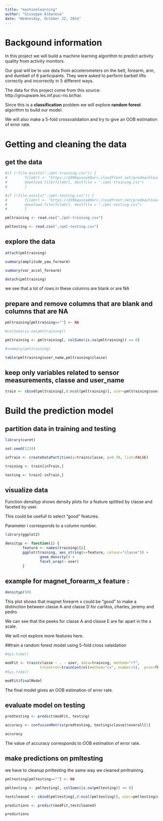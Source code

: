 ```yaml
---
title: "machinelearning"
author: "Giuseppe Albanese"
date: "Wednesday, October 22, 2014"
---
```


# Backgound information

In this project we will build a machine learning algorithm to predict activity quality from activity monitors.  

Our goal will be to use data from accelerometers on the belt, forearm, arm, and dumbell of 6 participants. They were asked to perform barbell lifts correctly and incorrectly in 5 different ways.  

The data for this project come from this source: http://groupware.les.inf.puc-rio.br/har.  

Since this is a **classification** problem we will explore **random forest** algorithm to build our model.  

We will also make a 5-fold crossvalidation and try to give an OOB estimation of error rate.  

# Getting and cleaning the data  


## get the data 

```r

#if (!file.exists("./pml-training.csv")) {
#        fileUrl <- "https://d396qusza40orc.cloudfront.net/predmachlearn/pml-training.csv"
#        download.file(fileUrl, destfile = "./pml-training.csv")
#        }

#if (!file.exists("./pml-testing.csv")) {
#        fileUrl <- "https://d396qusza40orc.cloudfront.net/predmachlearn/pml-testing.csv"
#        download.file(fileUrl, destfile = "./pml-testing.csv")
#        }

pmltraining <- read.csv("./pml-training.csv")

pmltesting <- read.csv("./pml-testing.csv")
```

## explore the data

```r

attach(pmltraining)

summary(amplitude_yaw_forearm)

summary(var_accel_forearm)

detach(pmltraining)

```
we see that a lot of rows in these columns are blank or are NA  

## prepare and remove  columns that are blank and columns that are NA  

```r

pmltraining[pmltraining==""] <- NA

#colSums(is.na(pmltraining))

pmltraining <- pmltraining[, colSums(is.na(pmltraining)) == 0]

#summary(pmltraining)

table(pmltraining$user_name,pmltraining$classe)

```

## keep only variables related to sensor measurements, classe and user_name  

```r

train <- cbind(pmltraining[,8:ncol(pmltraining)], user=pmltraining$user_name)

```
# Build the prediction model  

## partition data in training and testing

```r

library(caret)

set.seed(1234)

inTrain <- createDataPartition(y=train$classe, p=0.70, list=FALSE)

training <- train[inTrain,] 

testing <- train[-inTrain,] 

```

## visualize data

Function densityp shows density plots for a feature splitted by classe and faceted by user.  

This could be usefull to select "good" features.

Parameter  i corresponds to a column number.

```r

library(ggplot2)

densityp <- function(i) {
        feature <- names(training)[i]
        ggplot(training, aes_string(x=feature, colour="classe")) +
                geom_density() + 
                facet_wrap(~ user)
        }

```

## example for magnet_forearm_x feature :  

```r

densityp(50)

```

This plot shows that magnet forearm x could be "good" to make a distinction between classe A and classe D for carlitos, charles, jeremy and pedro.  

We can see that the peeks for classe A and classe E are far apart in the x scale.  

We will not explore more features here. 

##train a random forest model using 5-fold cross valaidation   

```r

#Sys.time()

modFit <- train(classe ~ . - user, data=training, method="rf",
                trControl=trainControl(method="cv", number=5),  prox=TRUE)
#Sys.time()

modFit$finalModel

```
The final model gives an OOB estimation of error rate.  

## evaluate model on testing  

```r

predtesting <- predict(modFit, testing)

accuracy <- confusionMatrix(predtesting, testing$classe)$overall[1]

accuracy

```
The value of accuracy corresponds to OOB estimation of error rate.  

## make predictions on pmltesting  

we have to cleanup pmltesting the same way we cleaned pmltraining.  

```r

pmltesting[pmltesting==""] <- NA

pmltesting <- pmltesting[, colSums(is.na(pmltesting)) == 0]

testcleaned <- cbind(pmltesting[,8:ncol(pmltesting)], user=pmltesting$user_name)

predictions <- predict(modFit,testcleaned)

predictions

```